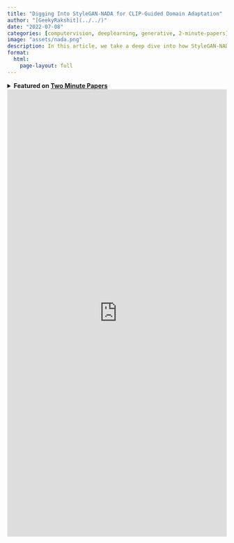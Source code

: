 ```yaml
---
title: "Digging Into StyleGAN-NADA for CLIP-Guided Domain Adaptation"
author: "[GeekyRakshit](../../)"
date: "2022-07-08"
categories: [computervision, deeplearning, generative, 2-minute-papers]
image: "assets/nada.png"
description: In this article, we take a deep dive into how StyleGAN-NADA achieved the task of CLIP-guided domain adaptation and explore how we can use the model itself.
format: 
  html:
    page-layout: full
---
```


<details>
    <summary>
        <strong>
            Featured on <a href="https://www.youtube.com/@TwoMinutePapers">Two Minute Papers</a>
        </strong>
    </summary>
    <br>
    <iframe width="560" height="315" src="https://www.youtube.com/embed/MO2K0JXAedM?si=SQ8fY8rA9cjTPOmz" title="YouTube video player" frameborder="0" allow="accelerometer; autoplay; clipboard-write; encrypted-media; gyroscope; picture-in-picture; web-share" allowfullscreen></iframe>
</details>

<iframe src="https://wandb.ai/geekyrakshit/stylegan-nada/reports/Digging-Into-StyleGAN-NADA-for-CLIP-Guided-Domain-Adaptation--VmlldzoyMjA5MDU1" style="border:none;height:1024px;width:100%"></iframe>